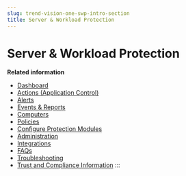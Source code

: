 ```yaml
---
slug: trend-vision-one-swp-intro-section
title: Server & Workload Protection
---
```

# Server & Workload Protection

**Related information**

- [Dashboard](dashboard-server-workload.mdx)
- [Actions (Application Control)](actions-application-control.mdx)
- [Alerts](alerts.mdx)
- [Events & Reports](events-reports.mdx)
- [Computers](computers.mdx)
- [Policies](policies-server-workload.mdx)
- [Configure Protection Modules](configure-protection-modules.mdx)
- [Administration](administration-server-workload.mdx)
- [Integrations](integrations.mdx)
- [FAQs](faqs-server-workload-intro.mdx)
- [Troubleshooting](troubleshooting-swgpro.mdx)
- [Trust and Compliance Information](trust-compliance-information.mdx)
:::
